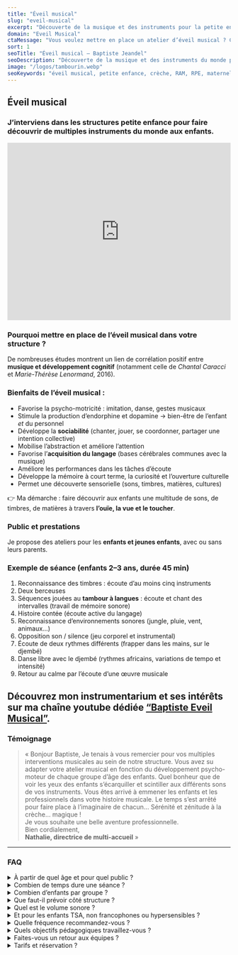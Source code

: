 ```yaml
---
title: "Éveil musical"
slug: "eveil-musical"
excerpt: "Découverte de la musique et des instruments pour la petite enfance."
domain: "Eveil Musical"
ctaMessage: "Vous voulez mettre en place un atelier d’éveil musical ? Contactez-moi"
sort: 1
seoTitle: "Éveil musical — Baptiste Jeandel"
seoDescription: "Découverte de la musique et des instruments du monde pour les enfants en crèche, RAM et structures petite enfance."
image: "/logos/tambourin.webp"
seoKeywords: "éveil musical, petite enfance, crèche, RAM, RPE, maternelle, psychomotricité, développement cognitif, acquisition du langage, percussions, instruments du monde"
---
```

## Éveil musical

### J’interviens dans les **structures petite enfance** pour faire découvrir de multiples instruments du monde aux enfants.

<iframe 
  width="100%" 
  height="400" 
  src="https://www.youtube.com/embed/8YabsqZeja0?start=1" 
  title="Éveil musical en petite enfance" 
  frameborder="0" 
  allow="accelerometer; autoplay; clipboard-write; encrypted-media; gyroscope; picture-in-picture" 
  allowfullscreen
></iframe>  

### Pourquoi mettre en place de l’éveil musical dans votre structure ?

De nombreuses études montrent un lien de corrélation positif entre **musique et développement cognitif** (notamment celle de *Chantal Caracci* et *Marie-Thérèse Lenormand*, 2016).

### Bienfaits de l’éveil musical :
- Favorise la psycho-motricité : imitation, danse, gestes musicaux  
- Stimule la production d’endorphine et dopamine → bien-être de l’enfant *et* du personnel  
- Développe la **sociabilité** (chanter, jouer, se coordonner, partager une intention collective)  
- Mobilise l’abstraction et améliore l’attention  
- Favorise l’**acquisition du langage** (bases cérébrales communes avec la musique)  
- Améliore les performances dans les tâches d’écoute  
- Développe la mémoire à court terme, la curiosité et l’ouverture culturelle  
- Permet une découverte sensorielle (sons, timbres, matières, cultures)  

👉 Ma démarche : faire découvrir aux enfants une multitude de sons, de timbres, de matières à travers **l’ouïe, la vue et le toucher**.

### Public et prestations

Je propose des ateliers pour les **enfants et jeunes enfants**, avec ou sans leurs parents.  


### Exemple de séance (enfants 2–3 ans, durée 45 min)

1. Reconnaissance des timbres : écoute d’au moins cinq instruments  
2. Deux berceuses  
3. Séquences jouées au **tambour à langues** : écoute et chant des intervalles (travail de mémoire sonore)  
4. Histoire contée (écoute active du langage)  
5. Reconnaissance d’environnements sonores (jungle, pluie, vent, animaux…)  
6. Opposition son / silence (jeu corporel et instrumental)  
7. Écoute de deux rythmes différents (frapper dans les mains, sur le djembé)  
8. Danse libre avec le djembé (rythmes africains, variations de tempo et intensité)  
9. Retour au calme par l’écoute d’une œuvre musicale


## Découvrez mon instrumentarium et ses intérêts sur ma chaîne youtube dédiée [“Baptiste Eveil Musical”](https://www.youtube.com/channel/UCd2JNZyH5f0wayiPGEnAqQA).


### Témoignage

> « Bonjour Baptiste,
> Je tenais à vous remercier pour vos multiples interventions musicales au sein de notre structure. Vous avez su adapter votre atelier musical en fonction du développement psycho-moteur de chaque groupe d’âge des enfants. Quel bonheur que de voir les yeux des enfants s’écarquiller et scintiller aux différents sons de vos instruments. Vous êtes arrivé à emmener les enfants et les professionnels dans votre histoire musicale. Le temps s’est arrêté pour faire place à l’imaginaire de chacun… Sérénité et zénitude à la crèche… magique !  
Je vous souhaite une belle aventure professionnelle.  
Bien cordialement,  
> **Nathalie, directrice de multi-accueil** »

---
### FAQ

<details>
  <summary>À partir de quel âge et pour quel public ?</summary>
  De la <strong>petite enfance</strong> (bébés accompagnés) jusqu’aux <strong>enfants de maternelle</strong>. Interventions possibles en crèche, RAM/RPE, multi-accueil, écoles maternelles, médiathèques, etc.
</details>

<details>
  <summary>Combien de temps dure une séance ?</summary>
  Selon l’âge : <strong>25–35 min</strong> pour les tout-petits, jusqu’à <strong>45 min</strong> pour les 2–3 ans et maternelles (référence : séance type 45 min).
</details>

<details>
  <summary>Combien d’enfants par groupe ?</summary>
  À titre indicatif : <strong>crèche 8–12</strong>, <strong>RAM/RPE 10–15</strong>, <strong>maternelle 15–25</strong>. Au-delà, on fractionne en plusieurs créneaux pour garder la qualité d’écoute.
</details>

<details>
  <summary>Que faut-il prévoir côté structure ?</summary>
  Une <strong>salle calme</strong> avec un petit espace dégagé (~3×3 m), quelques tapis/chaises et idéalement une prise 230V. <em>J’apporte les instruments</em> et le matériel pédagogique.
</details>

<details>
  <summary>Quel est le volume sonore ?</summary>
  Doux et <strong>adapté à la petite enfance</strong>. On privilégie l’écoute, les timbres et le jeu musical plutôt que le décibel — oreilles rassurées 😉.
</details>

<details>
  <summary>Et pour les enfants TSA, non francophones ou hypersensibles ?</summary>
  Approche <strong>sensorielle et inclusive</strong> : consignes simples, alternance écoute/jeu, volumes modulés, temps de pause. On ajuste au groupe et aux besoins.
</details>

<details>
  <summary>Quelle fréquence recommandez-vous ?</summary>
  Idéalement en <strong>cycle</strong> (5 à 10 séances) pour ancrer les acquis. Possible aussi en <strong>séance ponctuelle</strong> (fête, thématique, découverte).
</details>

<details>
  <summary>Quels objectifs pédagogiques travaillez-vous ?</summary>
  Psycho-motricité (geste, rythme, danse), <strong>langage</strong> (comptines, histoires sonores), <strong>attention/mémoire</strong>, socialisation, ouverture culturelle et <strong>découverte sensorielle</strong> (sons, timbres, matières).
</details>

<details>
  <summary>Faites-vous un retour aux équipes ?</summary>
  Oui : court <strong>retour d’observation</strong> après la séance (attention, participation, socialisation, motricité, langage) + pistes d’exploitation si souhaité.
</details>

<details>
  <summary>Tarifs et réservation ?</summary>
  <strong>Devis</strong> selon la structure, le nombre de groupes et le format (ponctuel ou cycle). Réservation conseillée (planning mobile).
</details>
